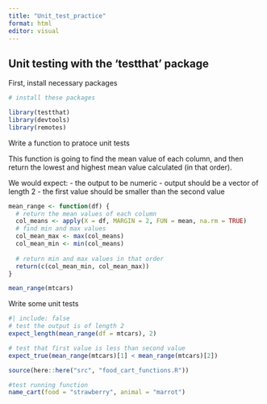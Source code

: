 ```yaml
---
title: "Unit_test_practice"
format: html
editor: visual
---
```


## Unit testing with the 'testthat' package

First, install necessary packages

```r
# install these packages 

library(testthat)
library(devtools)
library(remotes)
```

Write a function to pratoce unit tests

This function is going to find the mean value of each column, and then return the lowest and highest mean value calculated (in that order).

We would expect: - the output to be numeric - output should be a vector of length 2 - the first value should be smaller than the second value

```r
mean_range <- function(df) {
  # return the mean values of each column 
  col_means <- apply(X = df, MARGIN = 2, FUN = mean, na.rm = TRUE)
  # find min and max values
  col_mean_max <- max(col_means)
  col_mean_min <- min(col_means)
  
  # return min and max values in that order
  return(c(col_mean_min, col_mean_max))
}

mean_range(mtcars)
```

Write some unit tests

```r
#| include: false
# test the output is of length 2
expect_length(mean_range(df = mtcars), 2)

# test that first value is less than second value 
expect_true(mean_range(mtcars)[1] < mean_range(mtcars)[2])
```

```r
source(here::here("src", "food_cart_functions.R"))

#test running function 
name_cart(food = "strawberry", animal = "marrot")
```
